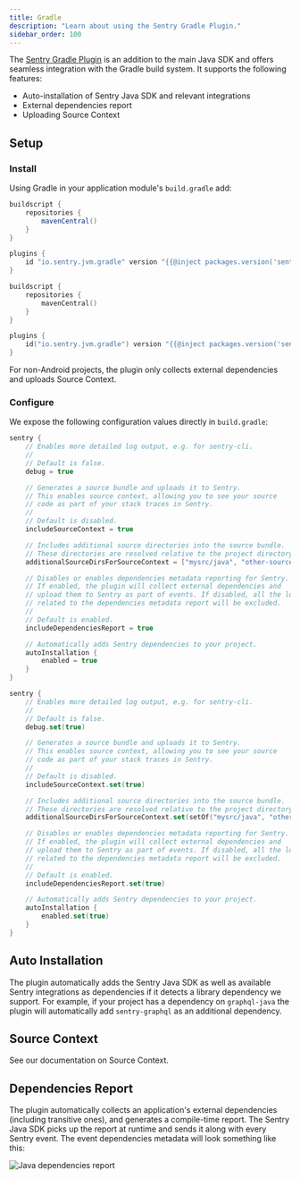 ```yaml
---
title: Gradle
description: "Learn about using the Sentry Gradle Plugin."
sidebar_order: 100
---
```


The [Sentry Gradle Plugin](https://github.com/getsentry/sentry-android-gradle-plugin) is an addition to the main Java SDK and offers
seamless integration with the Gradle build system. It supports the following features:

- Auto-installation of Sentry Java SDK and relevant integrations
- External dependencies report
- Uploading Source Context

## Setup

### Install

Using Gradle in your application module's `build.gradle` add:

```groovy
buildscript {
    repositories {
        mavenCentral()
    }
}

plugins {
    id "io.sentry.jvm.gradle" version "{{@inject packages.version('sentry.java.android.gradle-plugin', '3.9.0') }}"
}
```

```kotlin
buildscript {
    repositories {
        mavenCentral()
    }
}

plugins {
    id("io.sentry.jvm.gradle") version "{{@inject packages.version('sentry.java.android.gradle-plugin', '3.9.0') }}"
}
```

<Note>

For non-Android projects, the plugin only collects external dependencies and uploads <PlatformLink to="/source-context/">Source Context</PlatformLink>.

</Note>

### Configure

We expose the following configuration values directly in `build.gradle`:

```groovy
sentry {
    // Enables more detailed log output, e.g. for sentry-cli.
    //
    // Default is false.
    debug = true

    // Generates a source bundle and uploads it to Sentry.
    // This enables source context, allowing you to see your source
    // code as part of your stack traces in Sentry.
    //
    // Default is disabled.
    includeSourceContext = true

    // Includes additional source directories into the source bundle.
    // These directories are resolved relative to the project directory.
    additionalSourceDirsForSourceContext = ["mysrc/java", "other-source-dir/main/kotlin"]

    // Disables or enables dependencies metadata reporting for Sentry.
    // If enabled, the plugin will collect external dependencies and
    // upload them to Sentry as part of events. If disabled, all the logic
    // related to the dependencies metadata report will be excluded.
    //
    // Default is enabled.
    includeDependenciesReport = true

    // Automatically adds Sentry dependencies to your project.
    autoInstallation {
        enabled = true
    }
}
```

```kotlin
sentry {
    // Enables more detailed log output, e.g. for sentry-cli.
    //
    // Default is false.
    debug.set(true)

    // Generates a source bundle and uploads it to Sentry.
    // This enables source context, allowing you to see your source
    // code as part of your stack traces in Sentry.
    //
    // Default is disabled.
    includeSourceContext.set(true)

    // Includes additional source directories into the source bundle.
    // These directories are resolved relative to the project directory.
    additionalSourceDirsForSourceContext.set(setOf("mysrc/java", "other-source-dir/main/kotlin"))

    // Disables or enables dependencies metadata reporting for Sentry.
    // If enabled, the plugin will collect external dependencies and
    // upload them to Sentry as part of events. If disabled, all the logic
    // related to the dependencies metadata report will be excluded.
    //
    // Default is enabled.
    includeDependenciesReport.set(true)

    // Automatically adds Sentry dependencies to your project.
    autoInstallation {
        enabled.set(true)
    }
}
```

## Auto Installation

The plugin automatically adds the Sentry Java SDK as well as available Sentry integrations as dependencies if it detects a library dependency we support. For example, if your project has a dependency on `graphql-java` the plugin will automatically add `sentry-graphql` as an additional dependency.

## Source Context

See our documentation on <PlatformLink to="/source-context/">Source Context</PlatformLink>.

## Dependencies Report

The plugin automatically collects an application's external dependencies (including transitive ones), and generates a compile-time report. The Sentry Java SDK picks up the report at runtime and sends it along with every Sentry event. The event dependencies metadata will look something like this:

![Java dependencies report](dependencies-report.png)
